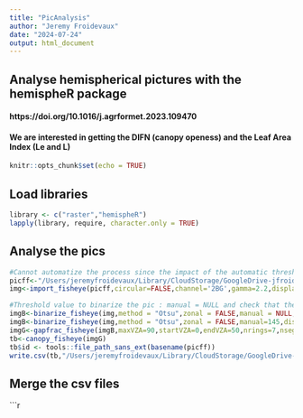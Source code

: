 ```yaml
---
title: "PicAnalysis"
author: "Jeremy Froidevaux"
date: "2024-07-24"
output: html_document
---
```


## Analyse hemispherical pictures with the hemispheR package
#### https://doi.org/10.1016/j.agrformet.2023.109470
#### We are interested in getting the DIFN (canopy openess) and the Leaf Area Index (Le and L)

```r
knitr::opts_chunk$set(echo = TRUE)
```

## Load libraries
```r
library <- c("raster","hemispheR") 
lapply(library, require, character.only = TRUE) 
```


## Analyse the pics
```r
#Cannot automatize the process since the impact of the automatic threshold value should be checked visually for each pic
picff<-"/Users/jeremyfroidevaux/Library/CloudStorage/GoogleDrive-jfroidevaux@creamontblanc.org/Drive partagés/prototool/herbiland/analyses/ecotone/data/pictures_fisheyelens/20240719_112858.jpg"
img<-import_fisheye(picff,circular=FALSE,channel='2BG',gamma=2.2,display=TRUE)

#Threshold value to binarize the pic : manual = NULL and check that the binarized pic is ok. If not, reduce the threshold (-10) and so on. 
imgB<-binarize_fisheye(img,method = "Otsu",zonal = FALSE,manual = NULL,display = TRUE,export = FALSE) 
imgB<-binarize_fisheye(img,method = "Otsu",zonal = FALSE,manual=145,display = TRUE,export = FALSE) 
imgG<-gapfrac_fisheye(imgB,maxVZA=90,startVZA=0,endVZA=50,nrings=7,nseg=8,display=TRUE) 
tb<-canopy_fisheye(imgG)
tb$id <- tools::file_path_sans_ext(basename(picff))
write.csv(tb,"/Users/jeremyfroidevaux/Library/CloudStorage/GoogleDrive-jfroidevaux@creamontblanc.org/Drive partagés/prototool/herbiland/analyses/ecotone/output/pictures_fisheyelens/PA001X.csv")
```

## Merge the csv files
```r
